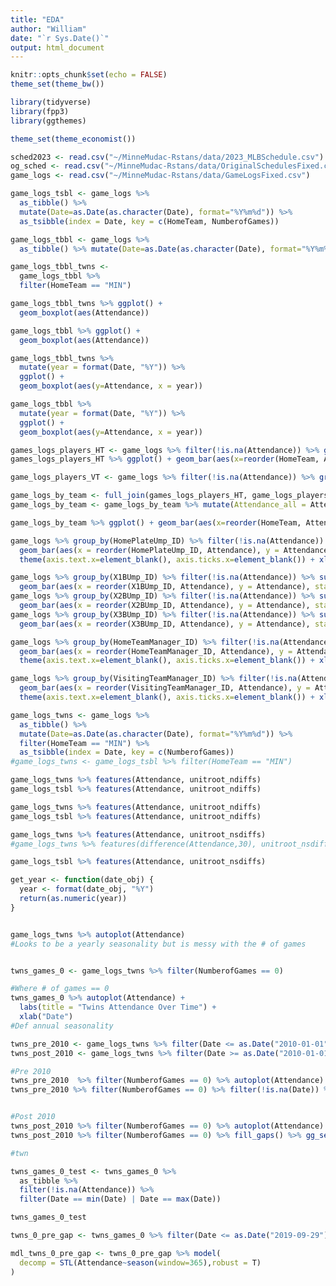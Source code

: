 ```yaml
---
title: "EDA"
author: "William"
date: "`r Sys.Date()`"
output: html_document
---
```


```r
knitr::opts_chunk$set(echo = FALSE)
theme_set(theme_bw())
```

```r
library(tidyverse)
library(fpp3)
library(ggthemes)

theme_set(theme_economist())
```

```r
sched2023 <- read.csv("~/MinneMudac-Rstans/data/2023_MLBSchedule.csv")
og_sched <- read.csv("~/MinneMudac-Rstans/data/OriginalSchedulesFixed.csv")
game_logs <- read.csv("~/MinneMudac-Rstans/data/GameLogsFixed.csv")
```

```r
game_logs_tsbl <- game_logs %>%
  as_tibble() %>%
  mutate(Date=as.Date(as.character(Date), format="%Y%m%d")) %>%
  as_tsibble(index = Date, key = c(HomeTeam, NumberofGames))
```

```r
game_logs_tbbl <- game_logs %>%
  as_tibble() %>% mutate(Date=as.Date(as.character(Date), format="%Y%m%d"))

game_logs_tbbl_twns <-
  game_logs_tbbl %>%
  filter(HomeTeam == "MIN")

game_logs_tbbl_twns %>% ggplot() +
  geom_boxplot(aes(Attendance))

game_logs_tbbl %>% ggplot() +
  geom_boxplot(aes(Attendance))

game_logs_tbbl_twns %>%
  mutate(year = format(Date, "%Y")) %>%
  ggplot() +
  geom_boxplot(aes(y=Attendance, x = year))

game_logs_tbbl %>%
  mutate(year = format(Date, "%Y")) %>%
  ggplot() +
  geom_boxplot(aes(y=Attendance, x = year))
```

```r
games_logs_players_HT <- game_logs %>% filter(!is.na(Attendance)) %>% group_by(HomeTeam) %>% summarise(AttendanceHT = mean(Attendance))
games_logs_players_HT %>% ggplot() + geom_bar(aes(x=reorder(HomeTeam, AttendanceHT), y=AttendanceHT), stat = "identity")

game_logs_players_VT <- game_logs %>% filter(!is.na(Attendance)) %>% group_by(VisitingTeam) %>% summarise(AttendanceVT = mean(Attendance)) 

game_logs_by_team <- full_join(games_logs_players_HT, game_logs_players_VT, by = c("HomeTeam" = "VisitingTeam"))
game_logs_by_team <- game_logs_by_team %>% mutate(Attendance_all = AttendanceHT + AttendanceVT)

game_logs_by_team %>% ggplot() + geom_bar(aes(x=reorder(HomeTeam, Attendance_all), y=Attendance_all), stat = "identity")
```
```r
game_logs %>% group_by(HomePlateUmp_ID) %>% filter(!is.na(Attendance)) %>% summarise(Attendance = median(Attendance)) %>% ggplot() + 
  geom_bar(aes(x = reorder(HomePlateUmp_ID, Attendance), y = Attendance), stat = "identity") +
  theme(axis.text.x=element_blank(), axis.ticks.x=element_blank()) + xlab("Homeplate Umpire") + labs(title = "Attendance by Homeplate Umpire")

game_logs %>% group_by(X1BUmp_ID) %>% filter(!is.na(Attendance)) %>% summarise(Attendance = median(Attendance)) %>% ggplot() + 
  geom_bar(aes(x = reorder(X1BUmp_ID, Attendance), y = Attendance), stat = "identity")
game_logs %>% group_by(X2BUmp_ID) %>% filter(!is.na(Attendance)) %>% summarise(Attendance = median(Attendance)) %>% ggplot() + 
  geom_bar(aes(x = reorder(X2BUmp_ID, Attendance), y = Attendance), stat = "identity")
game_logs %>% group_by(X3BUmp_ID) %>% filter(!is.na(Attendance)) %>% summarise(Attendance = median(Attendance)) %>% ggplot() + 
  geom_bar(aes(x = reorder(X3BUmp_ID, Attendance), y = Attendance), stat = "identity")
```

```r
game_logs %>% group_by(HomeTeamManager_ID) %>% filter(!is.na(Attendance)) %>% summarise(Attendance = median(Attendance)) %>% ggplot() + 
  geom_bar(aes(x = reorder(HomeTeamManager_ID, Attendance), y = Attendance), stat = "identity") +
  theme(axis.text.x=element_blank(), axis.ticks.x=element_blank()) + xlab("")

game_logs %>% group_by(VisitingTeamManager_ID) %>% filter(!is.na(Attendance)) %>% summarise(Attendance = median(Attendance)) %>% ggplot() + 
  geom_bar(aes(x = reorder(VisitingTeamManager_ID, Attendance), y = Attendance), stat = "identity") +
  theme(axis.text.x=element_blank(), axis.ticks.x=element_blank()) + xlab("")
```


```r
game_logs_twns <- game_logs %>%
  as_tibble() %>%
  mutate(Date=as.Date(as.character(Date), format="%Y%m%d")) %>%
  filter(HomeTeam == "MIN") %>%
  as_tsibble(index = Date, key = c(NumberofGames))
#game_logs_twns <- game_logs_tsbl %>% filter(HomeTeam == "MIN")
```


```r
game_logs_twns %>% features(Attendance, unitroot_ndiffs)
game_logs_tsbl %>% features(Attendance, unitroot_ndiffs)

game_logs_twns %>% features(Attendance, unitroot_ndiffs)
game_logs_tsbl %>% features(Attendance, unitroot_ndiffs)

game_logs_twns %>% features(Attendance, unitroot_nsdiffs)
#game_logs_twns %>% features(difference(Attendance,30), unitroot_nsdiffs)

game_logs_tsbl %>% features(Attendance, unitroot_nsdiffs)

```

```r

get_year <- function(date_obj) {
  year <- format(date_obj, "%Y")
  return(as.numeric(year))
}


game_logs_twns %>% autoplot(Attendance)
#Looks to be a yearly seasonality but is messy with the # of games


twns_games_0 <- game_logs_twns %>% filter(NumberofGames == 0)

#Where # of games == 0
twns_games_0 %>% autoplot(Attendance) +
  labs(title = "Twins Attendance Over Time") +
  xlab("Date")
#Def annual seasonality

twns_pre_2010 <- game_logs_twns %>% filter(Date <= as.Date("2010-01-01"))
twns_post_2010 <- game_logs_twns %>% filter(Date >= as.Date("2010-01-01"))

#Pre 2010
twns_pre_2010  %>% filter(NumberofGames == 0) %>% autoplot(Attendance)
twns_pre_2010 %>% filter(NumberofGames == 0) %>% filter(!is.na(Date)) %>% fill_gaps() %>% filter(get_year(Date) == 2012) %>% gg_season(Attendance)


#Post 2010
twns_post_2010 %>% filter(NumberofGames == 0) %>% autoplot(Attendance)
twns_post_2010 %>% filter(NumberofGames == 0) %>% fill_gaps() %>% gg_season(Attendance)

#twn

```


```r
twns_games_0_test <- twns_games_0 %>%
  as_tibble %>%
  filter(!is.na(Attendance)) %>%
  filter(Date == min(Date) | Date == max(Date))

twns_games_0_test

twns_0_pre_gap <- twns_games_0 %>% filter(Date <= as.Date("2019-09-29")) %>% fill_gaps()

mdl_twns_0_pre_gap <- twns_0_pre_gap %>% model(
  decomp = STL(Attendance~season(window=365),robust = T)
)
```
